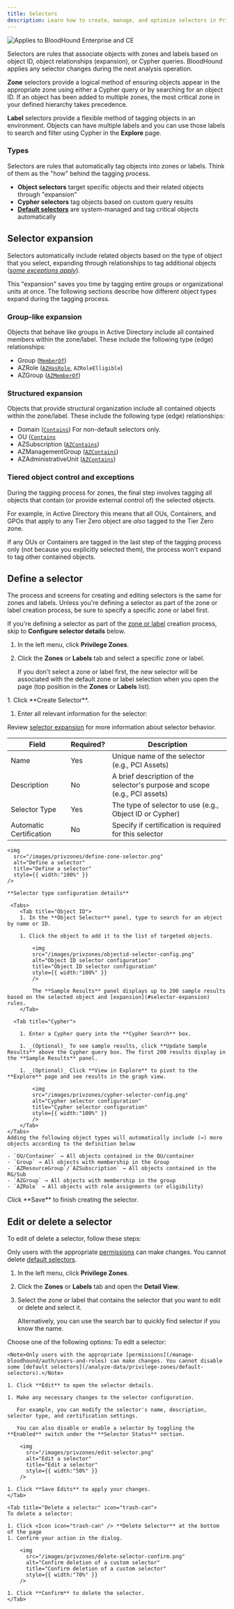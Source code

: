 ```yaml
---
title: Selectors
description: Learn how to create, manage, and optimize selectors in Privilege Zones to enhance BloodHound's analysis.
---
```


<img noZoom src="/assets/enterprise-AND-community-edition-pill-tag.svg" alt="Applies to BloodHound Enterprise and CE"/>

Selectors are rules that associate objects with zones and labels based on object ID, object relationships (expansion), or Cypher queries. BloodHound applies any selector changes during the next analysis operation.

**Zone** selectors provide a logical method of ensuring objects appear in the appropriate zone using either a Cypher query or by searching for an object ID. If an object has been added to multiple zones, the most critical zone in your defined hierarchy takes precedence.

**Label** selectors provide a flexible method of tagging objects in an environment. Objects can have multiple labels and you can use those labels to search and filter using Cypher in the **Explore** page.

### Types

Selectors are rules that automatically tag objects into zones or labels. Think of them as the "how" behind the tagging process.

- **Object selectors** target specific objects and their related objects through "expansion"
- **Cypher selectors** tag objects based on custom query results
- [**Default selectors**](/analyze-data/privilege-zones/default-selectors) are system-managed and tag critical objects automatically

## Selector expansion

Selectors automatically include related objects based on the type of object that you select, expanding through relationships to tag additional objects ([_some exceptions apply_](#tiered-object-control-and-exceptions)).

This "expansion" saves you time by tagging entire groups or organizational units at once. The following sections describe how different object types expand during the tagging process.

### Group-like expansion

Objects that behave like groups in Active Directory include all contained members within the zone/label. These include the following type (edge) relationships:

- Group ([`MemberOf`](/resources/edges/member-of))
- AZRole ([`AZHasRole`](/resources/edges/az-has-role), `AZRoleElligible`)
- AZGroup ([`AZMemberOf`](/resources/edges/az-member-of))

### Structured expansion

Objects that provide structural organization include all contained objects within the zone/label. These include the following type (edge) relationships:

- Domain ([`Contains`](/resources/edges/contains)) 
  <Note>For non-default selectors only.</Note>
- OU ([`Contains`](/resources/edges/contains)
- AZSubscription ([`AZContains`](/resources/edges/az-contains))
- AZManagementGroup ([`AZContains`](/resources/edges/az-contains))
- AZAdministrativeUnit ([`AZContains`](/resources/edges/az-contains))

### Tiered object control and exceptions

During the tagging process for zones, the final step involves tagging all objects that contain (or provide external control of) the selected objects.

For example, in Active Directory this means that all OUs, Containers, and GPOs that apply to any Tier Zero object are _also_ tagged to the Tier Zero zone.

If any OUs or Containers are tagged in the last step of the tagging process only (not because you explicitly selected them), the process won't expand to tag other contained objects.

## Define a selector

The process and screens for creating and editing selectors is the same for zones and labels. Unless you're defining a selector as part of the zone or label creation process, be sure to specify a specific zone or label first.

<Steps>
  <Step title="Open the Privilege Zones page">

  <Tip>If you're defining a selector as part of the [zone or label](/analyze-data/privilege-zones/zones-and-labels) creation process, skip to **Configure selector details** below.</Tip>

  1. In the left menu, click **Privilege Zones**.

  1. Click the **Zones** or **Labels** tab and select a specific zone or label.

     If you don't select a zone or label first, the new selector will be associated with the default zone or label selection when you open the page (top position in the **Zones** or **Labels** list).
  </Step>
  
  <Step title="Configure selector details">
  1. Click **Create Selector**.

  1. Enter all relevant information for the selector:

  <Warning>Review [selector expansion](/analyze-data/privilege-zones/selectors#selector-expansion) for more information about selector behavior.</Warning>

  | Field                  | Required?          | Description                                                                                   |
  |------------------------|--------------------|-----------------------------------------------------------------------------------------------|
  | Name                   | Yes                | Unique name of the selector (e.g., PCI Assets)                                                   |
  | Description            | No                 | A brief description of the selector's purpose and scope (e.g., PCI assets)                    |
  | Selector Type          | Yes                | The type of selector to use (e.g., Object ID or Cypher)                                       |
  | Automatic Certification| No                 | Specify if certification is required for this selector                                        |

    <img
      src="/images/privzones/define-zone-selector.png"
      alt="Define a selector"
      title="Define a selector"
      style={{ width:"100%" }}
    />

    **Selector type configuration details**

     <Tabs>
        <Tab title="Object ID">
        1. In the **Object Selector** panel, type to search for an object by name or ID.
    
        1. Click the object to add it to the list of targeted objects.
    
            <img
            src="/images/privzones/objectid-selector-config.png"
            alt="Object ID selector configuration"
            title="Object ID selector configuration"
            style={{ width:"100%" }}
            />

            The **Sample Results** panel displays up to 200 sample results based on the selected object and [expansion](#selector-expansion) rules.
        </Tab>

      <Tab title="Cypher">

        1. Enter a Cypher query into the **Cypher Search** box.

        1. _(Optional)_ To see sample results, click **Update Sample Results** above the Cypher query box. The first 200 results display in the **Sample Results** panel.

        1. _(Optional)_ Click **View in Explore** to pivot to the **Explore** page and see results in the graph view.
    
            <img
            src="/images/privzones/cypher-selector-config.png"
            alt="Cypher selector configuration"
            title="Cypher selector configuration"
            style={{ width:"100%" }}
            />
        </Tab>
    </Tabs>
    Adding the following object types will automatically include (→) more objects according to the definition below

    - `OU/Container` → All objects contained in the OU/container
    - `Group` → All objects with membership in the Group
    - `AZResourceGroup`/`AZSubscription` → All objects contained in the RG/Sub
    - `AZGroup` → All objects with membership in the group
    - `AZRole` → All objects with role assignments (or eligibility)
  </Step>
  <Step title="Complete selector creation">
  Click **Save** to finish creating the selector.
  </Step>
</Steps>

## Edit or delete a selector

To edit of delete a selector, follow these steps:

<Note>Only users with the appropriate [permissions](/manage-bloodhound/auth/users-and-roles) can make changes. You cannot delete [default selectors](/analyze-data/privilege-zones/default-selectors).</Note>

<Steps>
  <Step title="Locate a selector">

  1. In the left menu, click **Privilege Zones**.

  1. Click the **Zones** or **Labels** tab and open the **Detail View**.

  1. Select the zone or label that contains the selector that you want to edit or delete and select it.

     <Tip>Alternatively, you can use the search bar to quickly find selector if you know the name.</Tip>
  </Step>

  <Step title="Edit or delete a selector">
  Choose one of the following options:

  <Tabs>
    <Tab title="Edit a selector" icon="edit">
    To edit a selector:

    <Note>Only users with the appropriate [permissions](/manage-bloodhound/auth/users-and-roles) can make changes. You cannot disable some [default selectors](/analyze-data/privilege-zones/default-selectors).</Note>

    1. Click **Edit** to open the selector details.

    1. Make any necessary changes to the selector configuration.

       For example, you can modify the selector's name, description, selector type, and certification settings.

       You can also disable or enable a selector by toggling the **Enabled** switch under the **Selector Status** section.

        <img
          src="/images/privzones/edit-selector.png"
          alt="Edit a selector"
          title="Edit a selector"
          style={{ width:"50%" }}
        />

    1. Click **Save Edits** to apply your changes.
    </Tab>

    <Tab title="Delete a selector" icon="trash-can">
    To delete a selector:

    1. Click <Icon icon="trash-can" /> **Delete Selector** at the bottom of the page
    1. Confirm your action in the dialog.

        <img
          src="/images/privzones/delete-selector-confirm.png"
          alt="Confirm deletion of a custom selector"
          title="Confirm deletion of a custom selector"
          style={{ width:"70%" }}
        />

    1. Click **Confirm** to delete the selector.
    </Tab>
  </Tabs>
  </Step>
</Steps>
